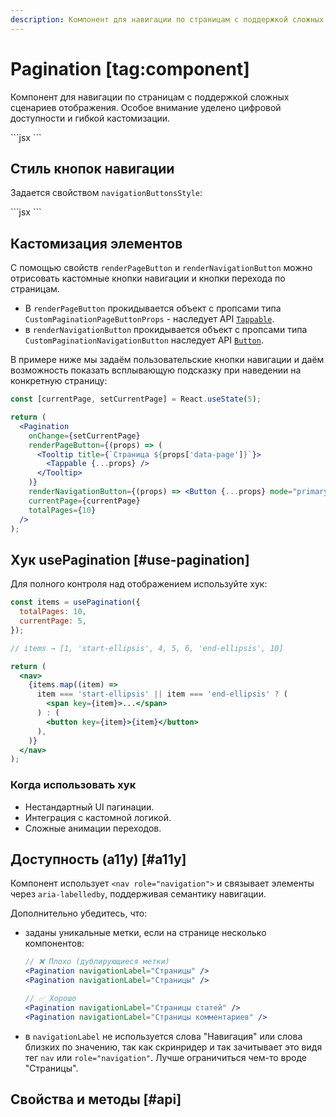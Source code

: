 ```yaml
---
description: Компонент для навигации по страницам с поддержкой сложных сценариев отображения.
---
```


<Overview group="navigation">

# Pagination [tag:component]

Компонент для навигации по страницам с поддержкой сложных сценариев отображения.
Особое внимание уделено цифровой доступности и гибкой кастомизации.

</Overview>

<Playground>
  ```jsx
  <Pagination currentPage={5} totalPages={10} />
  ```
</Playground>

## Стиль кнопок навигации

Задается свойством `navigationButtonsStyle`:

<Playground direction="column">
  ```jsx
  <Pagination navigationButtonsStyle="icon" currentPage={5} totalPages={10} />
  <Pagination navigationButtonsStyle="caption" currentPage={5} totalPages={10} />
  <Pagination navigationButtonsStyle="both" currentPage={5} totalPages={10} />
  ```
</Playground>

## Кастомизация элементов

С помощью свойств `renderPageButton` и `renderNavigationButton` можно отрисовать кастомные кнопки навигации и кнопки перехода по страницам.

- В `renderPageButton` прокидывается объект с пропсами типа `CustomPaginationPageButtonProps` - наследует API [`Tappable`](/components/tappable).
- в `renderNavigationButton` прокидывается объект с пропсами типа `CustomPaginationNavigationButton` наследует API [`Button`](/components/button).

В примере ниже мы задаём пользовательские кнопки навигации и даём возможность показать всплывающую подсказку
при наведении на конкретную страницу:

<Playground>

```jsx
const [currentPage, setCurrentPage] = React.useState(5);

return (
  <Pagination
    onChange={setCurrentPage}
    renderPageButton={(props) => (
      <Tooltip title={`Страница ${props['data-page']}`}>
        <Tappable {...props} />
      </Tooltip>
    )}
    renderNavigationButton={(props) => <Button {...props} mode="primary" />}
    currentPage={currentPage}
    totalPages={10}
  />
);
```

</Playground>

## Хук usePagination [#use-pagination]

Для полного контроля над отображением используйте хук:

<Playground>

```jsx
const items = usePagination({
  totalPages: 10,
  currentPage: 5,
});

// items → [1, 'start-ellipsis', 4, 5, 6, 'end-ellipsis', 10]

return (
  <nav>
    {items.map((item) =>
      item === 'start-ellipsis' || item === 'end-ellipsis' ? (
        <span key={item}>...</span>
      ) : (
        <button key={item}>{item}</button>
      ),
    )}
  </nav>
);
```

</Playground>

### Когда использовать хук

- Нестандартный UI пагинации.
- Интеграция с кастомной логикой.
- Сложные анимации переходов.

## Доступность (a11y) [#a11y]

Компонент использует `<nav role="navigation">` и связывает элементы через `aria-labelledby`,
поддерживая семантику навигации.

Дополнительно убедитесь, что:

- заданы уникальные метки, если на странице несколько компонентов:

  ```jsx
  // ❌ Плохо (дублирующиеся метки)
  <Pagination navigationLabel="Страницы" />
  <Pagination navigationLabel="Страницы" />

  // ✅ Хорошо
  <Pagination navigationLabel="Страницы статей" />
  <Pagination navigationLabel="Страницы комментариев" />
  ```

- в `navigationLabel` не используется слова "Навигация" или слова близких по значению,
  так как скринридер и так зачитывает это видя тег `nav` или `role="navigation"`.
  Лучше ограничиться чем-то вроде "Страницы".

## Свойства и методы [#api]

<PropsTable name="Pagination" />
